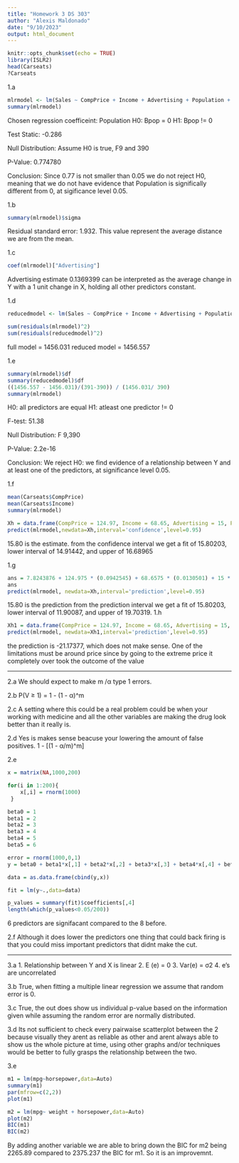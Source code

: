 ```yaml
---
title: "Homework 3 DS 303"
author: "Alexis Maldonado"
date: "9/10/2023"
output: html_document
---
```


```r
knitr::opts_chunk$set(echo = TRUE)
library(ISLR2)
head(Carseats)
?Carseats
```

1.a
```r

mlrmodel <- lm(Sales ~ CompPrice + Income + Advertising + Population + Price + Age + Education + Urban + US, data = Carseats)
summary(mlrmodel)
```
Chosen regression coefficeint: Population
H0: Bpop = 0
H1: Bpop != 0

Test Static: -0.286

Null Distribution: Assume H0 is true,  F9 and 390

P-Value: 0.774780 

Conclusion: 
Since 0.77 is not smaller than 0.05 we do not reject H0, meaning that we do not have evidence that Population is significally different from 0, at sigificance level 0.05.



1.b
```r
summary(mlrmodel)$sigma
```
Residual standard error: 1.932. This value represent the average distance we are from the mean. 

1.c
```r
coef(mlrmodel)["Advertising"]
```
Advertising estimate 0.1369399 can be interpreted as the average change in Y with a 1 unit change in X, holding all other predictors constant.

1.d
```r
reducedmodel <- lm(Sales ~ CompPrice + Income + Advertising + Population + Price + Age + Education + Urban, data = Carseats)

sum(residuals(mlrmodel)^2)
sum(residuals(reducedmodel)^2)
```
full model = 1456.031
reduced model = 1456.557

1.e
```r
summary(mlrmodel)$df
summary(reducedmodel)$df
((1456.557 - 1456.031)/(391-390)) / (1456.031/ 390)
summary(mlrmodel)
```
H0: all predictors are equal
H1: atleast one predictor != 0

F-test: 51.38

Null Distribution: F 9,390

P-Value: 2.2e-16

Conclusion: 
We reject H0: we find evidence of a relationship between Y
and at least one of the predictors, at significance level 0.05.


1.f
```r
mean(Carseats$CompPrice)
mean(Carseats$Income)
summary(mlrmodel)

Xh = data.frame(CompPrice = 124.97, Income = 68.65, Advertising = 15, Population = 500, Price = 50, Age = 30, Education = 10, Urban = "Yes", US = "Yes")
predict(mlrmodel,newdata=Xh,interval='confidence',level=0.95)
```
15.80 is the estimate.
from the confidence interval we get a fit of 15.80203, lower interval of 14.91442, and upper of 16.68965

1.g
```r
ans = 7.8243876 + 124.975 * (0.0942545) + 68.6575 * (0.0130501) + 15 * (0.1369399) + 500 * (-0.0002007) + 50 * (-0.0924395) + 30 * (-0.0447919) + 10 * (-0.0423034) + 1 * (-0.1559036) + 1 * (-0.1062926)
ans
predict(mlrmodel, newdata=Xh,interval='prediction',level=0.95)
```
15.80 is the prediction
from the prediction interval we get a fit of 15.80203, lower interval of 11.90087, and upper of 19.70319.
1.h
```r
Xh1 = data.frame(CompPrice = 124.97, Income = 68.65, Advertising = 15, Population = 500, Price = 450, Age = 30, Education = 10, Urban = "Yes", US = "Yes")
predict(mlrmodel, newdata=Xh1,interval='prediction',level=0.95)
```
the prediction is -21.17377, which does not make sense. One of the limitations must be around price since by going to the extreme price it completely over took the outcome of the value

--------------------------------------------------------------------------------

2.a
We should expect to make m /α type 1 errors.

2.b
P(V ≥ 1) = 1 - (1 - α)^m

2.c
A setting where this could be a real problem could be when your working with medicine and all the other variables are making the drug look better than it really is.

2.d
Yes is makes sense beacuse your lowering the amount of false positives. 
1 - [(1 - α/m)^m]

2.e
```r
x = matrix(NA,1000,200)

for(i in 1:200){ 
    x[,i] = rnorm(1000) 
 }

beta0 = 1 
beta1 = 2 
beta2 = 3 
beta3 = 4 
beta4 = 5 
beta5 = 6

error = rnorm(1000,0,1)
y = beta0 + beta1*x[,1] + beta2*x[,2] + beta3*x[,3] + beta4*x[,4] + beta5*x[,5] + error

data = as.data.frame(cbind(y,x)) 

fit = lm(y~.,data=data) 

p_values = summary(fit)$coefficients[,4]
length(which(p_values<0.05/200))
```
6 predictors are signifacant compared to the 8 before.

2.f
Although it does lower the predictors one thing that could back firing is that you could miss important predictors that didnt make the cut.


--------------------------------------------------------------------------------

3.a
1. Relationship between Y and X is linear
2. E (e) = 0
3. Var(e) = σ2
4. e’s are uncorrelated


3.b
True, when fitting a multiple linear regression we assume that random error is 0.
 

3.c
True, the out does show us individual p-value based on the information given while assuming the random error are normally distributed.

3.d
Its not sufficient to check every pairwaise scatterplot between the 2 because visually they arent as reliable as other and arent always able to show us the whole picture at time, using other graphs and/or techniques would be better to fully grasps the relationship between the two.

3.e
```r
m1 = lm(mpg~horsepower,data=Auto)
summary(m1)
par(mfrow=c(2,2))
plot(m1)

m2 = lm(mpg~ weight + horsepower,data=Auto)
plot(m2)
BIC(m1)
BIC(m2)

```
By adding another variable we are able to bring down the BIC for m2 being 2265.89 compared to 2375.237 the BIC for m1. So it is an improvemnt.